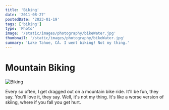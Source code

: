 ```yaml
---
title: 'Biking'
date: '2011-08-27'
postedDate: '2023-01-19'
tags: ['biking']
type: 'Photo'
image: '/static/images/photography/bikeWater.jpg'
thumbnail: '/static/images/photography/bikeWater.jpg'
summary: 'Lake Tahoe, CA. I went biking! Not my thing.'
---
```


# Mountain Biking

![Biking](/static/images/photography/bikeWater.jpg)

Every so often, I get dragged out on a mountain bike ride. It'll be fun, they say. You'll love it, they say. Well, it's not my thing. It's like a worse version of skiing, where if you fall you get hurt.
